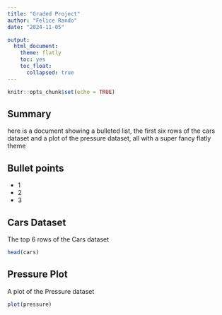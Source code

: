 ```yaml
---
title: "Graded Project"
author: "Felice Rando"
date: "2024-11-05"

output: 
  html_document:
    theme: flatly
    toc: yes
    toc_float:
      collapsed: true
---
```


```r
knitr::opts_chunk$set(echo = TRUE)
```

## Summary

here is a document showing a bulleted list, the first six rows of the cars dataset and a plot of the pressure dataset, all with a super fancy flatly theme

## Bullet points 

* 1
* 2
* 3


## Cars Dataset

The top 6 rows of the Cars dataset

```r
head(cars)
```

## Pressure Plot

A plot of the Pressure dataset

```r
plot(pressure)
```

